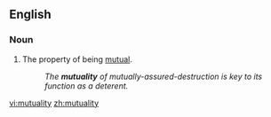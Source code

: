 ==English==
===Noun===
{{en-noun|-}}

#The property of being [[mutual]].
#:''The '''mutuality''' of mutually-assured-destruction is key to its function as a deterent.''

[[vi:mutuality]]
[[zh:mutuality]]